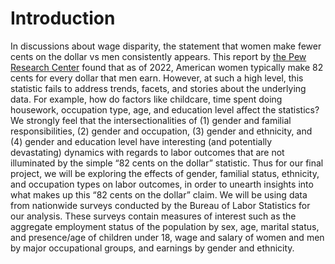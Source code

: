 # Introduction

In discussions about wage disparity, the statement that women make fewer cents on the dollar vs men consistently appears. This report by [the Pew Research Center](https://www.pewresearch.org/social-trends/2023/03/01/the-enduring-grip-of-the-gender-pay-gap/) found that as of 2022, American women typically make 82 cents for every dollar that men earn. However, at such a high level, this statistic fails to address trends, facets, and stories about the underlying data. For example, how do factors like childcare, time spent doing housework, occupation type, age, and education level affect the statistics? We strongly feel that the intersectionalities of (1) gender and familial responsibilities, (2) gender and occupation, (3) gender and ethnicity, and (4) gender and education level have interesting (and potentially devastating) dynamics with regards to labor outcomes that are not illuminated by the simple "82 cents on the dollar" statistic. Thus for our final project, we will be exploring the effects of gender, familial status, ethnicity, and occupation types on labor outcomes, in order to unearth insights into what makes up this "82 cents on the dollar" claim. We will be using data from nationwide surveys conducted by the Bureau of Labor Statistics for our analysis. These surveys contain measures of interest such as the aggregate employment status of the population by sex, age, marital status, and presence/age of children under 18, wage and salary of women and men by major occupational groups, and earnings by gender and ethnicity.